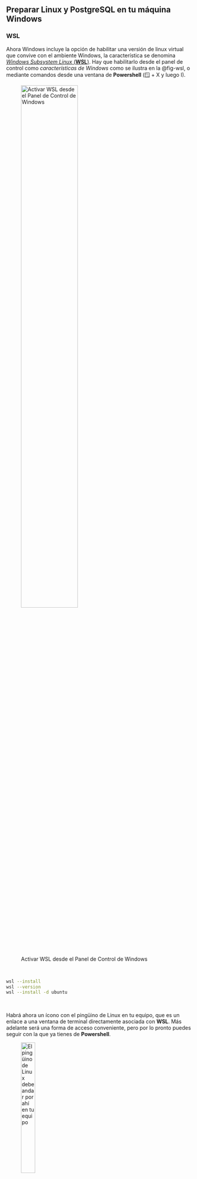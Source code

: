 ## Preparar Linux y PostgreSQL en tu máquina Windows

### WSL
Ahora Windows incluye la opción de habilitar una versión de linux virtual que convive con el ambiente Windows, la característica se denomina [*Windows Subsystem Linux* (**WSL**)](https://learn.microsoft.com/es-mx/windows/wsl/). Hay que habilitarlo desde el panel de control como *características de Windows* como se ilustra en la @fig-wsl, o mediante comandos desde una ventana de **Powershell** (🪟 + X y luego I).

![Activar WSL desde el Panel de Control de Windows](images/wsl-activar.png){#fig-wsl width=60%}

\ 

```bash
wsl --install
wsl --version
wsl --install -d ubuntu
```
\ 

Habrá ahora un ícono con el pingüino de Linux en tu equipo, que es un enlace a una ventana de terminal directamente asociada con **WSL**. Más adelante será una forma de acceso conveniente, pero por lo pronto puedes seguir con la que ya tienes de **Powershell**.

![El pingüino de Linux debe andar por ahí en tu equipo](images/wsl-icon.png){width=30%}

### PostgreSQL

Una vez activado **WSL**, tendrás, en este ejemplo, un *linux Ubuntu* en marcha. Ahora puedes instalar _PostgreSQL_ en esa máquina virtual. Lo primero es acceder a _linux_ mediante una consola de sistema. Bastará con que escribas `wsl` en **Powershell**. Puede ser la misma ventana que usaste para instalar todo, si todavía la tienes abierta, o usar el nuevo ícono del pingüino. Ahora, escribe las siguientes instrucciones en _linux_. Básicamente le estas diciendo que entre en modo de _superusuario_ (`sudo`) y que vaya al servicio general de almacenamiento de aplicaciones (`apt-get`) y conseguir lo necesario para instalar _PostgreSQL_ en la versión que incluye extensiones y adiciones comunes al _PostgreSQL_ básico.


``` bash
sudo apt-get install postgresql postgresql-contrib
```

La instalación inicial de *PostgreSQL* utiliza como usuario de arranque a `postgres`. Es necesario darle un *password* para lograr que *PostgreSQL* nos de acceso. El siguiente comando lo hace. Te generará una línea en la que te pide ingreses la nueva clave que quieras darle al usuario `postgres`. Escribiras pero no verás lo que escribes, por seguiridad obviamente. Al terminar aprieta la tecla **enter/intro/&#9166;**

``` bash
sudo passwd postgres
```

Ahora, desde la misma terminal, tenemos que arrancar a _posgtreSQL_  como un servico activo en el equipo. Esto lo mantendrá en operación hasta que reinicies la máquina, en cuyo caso deberás reiniciar el servicio.
La instrucción para hacer esta operación es la siguiente.


``` bash
 sudo service postgresql start
```

Esta mismalínea te sirve para detener el servico (stop en lugar de start), reiniciarlo (restart) o para averiguar si está activo (status).

Conviene generar un usuario de tu preferencia para interactuar con _PostgreSQL_, evitando dejar como vulnerabilidad la interacción através del usuario común `postgres`. Para crear ese nuevo usuario usa el siguiente comando.

``` bash
sudo -u postgres psql

psql=# alter user <username> with encrypted password '<password>';
grant all privileges on database <dbname> to <username> ; 
```

Para iniciar tu interacción con *PostgreSQL* incialmente necesitará entrar a la interfaz del sistema con el siguiente comando. Puede ser que te presente alguna advertencia, pero por lo pronto no le hagas caso.

``` bash
sudo -u postgres createuser <username>
```

Para seguir con el ejercicio necesitamos crear una base de datos nueva. En este caso usaremos datos de ejemplo que ya se han organizado en bases de datos. Recurriremos al sitio del [programa Neon de los Estados Unidos](https://github.com/neondatabase-labs/postgres-sample-dbs).. Veamos la base de datos de los pasajeros del Titanic en su trágico viaje inaugural. Lo primero es preparar a _PostgreSQL_ para alojarla.


``` bash
sudo -u postgres createdb titanic
```

Ahora vamos por la base de datos. En _linux_ existe para este fin el comando `wget`. Conviene preparar un directorio para poner estos datos de ejemplo. Un lugar posible podría ser dentro de tu directorio
**home**, (asocido al símbolo **) quizás en _db-ejemplos_. Hay que usar `wget` con la opción **-P** seguida de la ruta deseada para almacenar el contenido de la URL. Si los directorios involucrados existen, los usa, si no, los crea.


``` bash
wget https://raw.githubusercontent.com/neondatabase/postgres-sample-dbs/main/titanic.sql -P ~/db-ejemplos
```

En Windows puedes verificar si el archivo solicitado fue cargado en el lugar que quería desde elnavegador de archivos, busca al final de la lista de directorios. Debería estar el pingüino ahí. lo abres y buscas la carpeta `home/<tu usuario>/db-ejemplo` en la forma usual. Ahí debería estar el archivo `titanica.sql`.

Si ya todo está en orden, ahora hay que cargar los datos en la base de datos `titanic`. El comando para esto es este.

``` bash
psql -d titanic -f ~/db-ejemplos/titanic.sql
```

Si por falta de derechos de acceso en tu linux, falla algo de lo anterior, esta es la manera de darle todos los derechos al usuario. No siempre una buena idea desde el punto de vista de la seguridad. Lo primero es entrar a la consola de _PostgreSQL_ como un usuario administrativo, es decir `postgres`, por ejemplo. Nota el cambio en el encabezado de línea en tu terminal.

``` bash
sudo -u postgres psql
```

Ahora ya estas dentro de _PostgreSQL_ los comandos en su lenguaje, _SQL_, son los siguientes. Nota también que cada comando es terminado con ";", si no lo incluyes el interprete de _SQL_ considera que no has terminado de construir la instrucción y por tanto no la procesa.

``` sql
alter user <username> with encrypted password '<password>';
grant all privileges on database <dbname> to <username> ; 
```

\ 
Para salir de _PostgreSQL_, usa el comando `\q`)
\ 


Una vez que todo ha sido configurado podrás tener acceso a _PostgreSQL_ y hacer operaciones de todo tipo. A continuación un ejemplo muy sencillo con la bae de datos de ejemplo "titanic".

```r
pacman::p_load(RPostgres, keyring, flextable, DT, stringr, tibble)

# Sys.setenv(psql_eq_ip = "192.168.36.214",
#           psql_eq_port = "5432")

tryCatch({
  drv <- Postgres()
  print("Conectando con la base de datos…")
  connec <- dbConnect(drv, 
                      dbname   = "titanic",
                      host     = Sys.getenv("psql_eq_ip"), 
                      port     = Sys.getenv("psql_eq_port"),
                      user     = key_list("psql-eq")[1,2],
                      password = key_get(service = "psql-eq", 
                                         username = key_list("psql-eq")[1,2]))
  
  print("¡Conexión exitosa!")
},
error=function(cond) {
  print(cond)
  print("<<<Conexión fallida>>>")
})

dbGetQuery(connec, "SELECT name, hometown FROM passenger;") |> 
  datatable() |> 
  head()

```

\ 
¿Había algún mexicano en el Titanic? Por supuesto puedes ver esto en los datos que ya transferimos a una tabla en **R** arriba, pero para fines didácticos veamos como puedes hacer lo mismo directamente en _PostgreSQL_ con **SQL**. Usaremos el operador `ILIKE` que permite buscar patrones de caracteres sin distinguir entre mayúsculas y minúsculas. Cosa que no hace el operado `LIKE`. [Más sobre este operador aquí](https://docs.getdbt.com/sql-reference/ilike)

\ 

```r
dbGetQuery(connec, "SELECT name, hometown FROM passenger
                               WHERE hometown ILIKE '%mex%';") |> 
  flextable() |> 
  width(width = c(2,3)) |> 
  set_caption("Aquí está la respuesta")


```

\ 
Al terminar el procesamiento hay que cerrar la conexión, ¡práctica de seguridad estandar!
\ 

```r

dbDisconnect(connec)

```


## Nuestros blogs

Leo los coentarios que han sido registrados mediante _Google forms_.

```r
pacman::p_load(googlesheets4, stringr, dplyr, 
               tidyr, ggplot2, flextable, DT)

# keyring::key_get(service = "google-sheets", "equihuam")

options(gargle_oauth_email = "equihuam@gmail.com", 
        gargle_oob_default = TRUE,
        gargle_oauth_client_type = "web")

gs4_auth()

url_gs <- "https://docs.google.com/spreadsheets/d/1bHAFCwoJToh8VVbfsmqx2GNaBvEiq7RYA4Pt1ljVtD4/edit?resourcekey=&gid=834459562#gid=834459562"
datos_id <- str_extract(url_gs, "(?<=/d/)(.*?)(?=/edit)")

datos_blogs <- read_sheet(datos_id)

```


Los datos de valoración de los blogs son los siguientes.


```r
datos_blogs |> 
  select(`Blog que revisaste`, Comentarios) |> 
  arrange(`Blog que revisaste`) |> 
  datatable(colnames = c("Blog", "Comentarios"),
            rownames = FALSE,
            options = list(
              autoWidth = TRUE,
              columnDefs = list(
                  list(targets = 0,       # Primera columna (blog)
                       width = '150px'    # ancho de 200 pixels
                       ),
                  list(targets = 1,       # Columna 2 comentarios
                       width = '4 00px'))))

```


Ahora, solo resta actualizar la base de datos con la información recabada. Esto lo haremos con un `INSERT` de **SQL**.

Para evitar mostrar datos confidenciales utilicé variables de sistema creadas con la función `Sys.setenv(subase_.... = <<valor>>`, recupero los valores con `Sys.getenv("subase...")`. Las claves secretas las protegí con keyring.


```r
# Sys.setenv(subase_eq_ip = "aws-0-us-east-1.pooler.supabase.com",
#            subase_eq_port = "6543")

tryCatch({
  drv <- Postgres()
  cat("Conectando con la base de datos…\n")
  connect <- dbConnect(drv, 
                      dbname   = "postgres",
                      host     = Sys.getenv("subase_eq_ip"), 
                      port     = Sys.getenv("subase_eq_port"),
                      user     = key_list("subase-eq")[1,2],
                      password = key_get(service = "subase-eq", 
                                         username = key_list("subase-eq")[1,2]))
  
  cat("¡Conexión exitosa!\n\n")
},
error=function(cond) {
  print(cond)
  print("<<<Conexión fallida>>>")
})

# Instruccióneṡpara insertar los datos
for (i in (1:length(datos_blogs$`Dirección de correo electrónico`)))
{
  blog <- datos_blogs$`Blog que revisaste`[i]
  comentario <- datos_blogs$Comentarios[i]
  print(blog)
  blog_insert <- paste0('
      INSERT INTO comentarios("blogId", comentario)
      SELECT session_id,\'', comentario, '\' FROM "datosBlogs" 
      WHERE url_blog ILIKE \'%', blog, '%\';')

  dbExecute(connect, blog_insert)

}
```


Ahora consigo los datos combinados tomados de las dos tablas para conocer el autor del blog y los comentarios que ha recibido.
  

```r
dbGetQuery(connect, "SELECT nombre, comentario 
                           FROM \"comentarios\", \"datosBlogs\"
                           WHERE  \"blogId\" = \"session_id\";") |> 
  flextable() |> 
  width(j = 1, width = 2) |> 
  width(j = 2, width = 5)


   dbDisconnect(connect)

```
